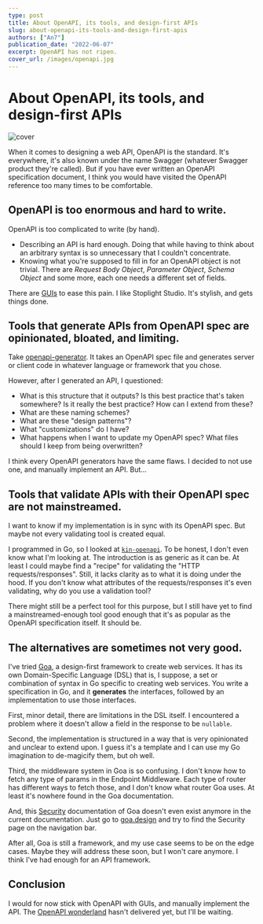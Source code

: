 ```yaml
---
type: post
title: About OpenAPI, its tools, and design-first APIs
slug: about-openapi-its-tools-and-design-first-apis
authors: ["An7"]
publication_date: "2022-06-07"
excerpt: OpenAPI has not ripen.
cover_url: /images/openapi.jpg
---
```


# About OpenAPI, its tools, and design-first APIs

![cover](/images/openapi.jpg)

When it comes to designing a web API, OpenAPI is the standard. It's everywhere,
it's also known under the name Swagger (whatever Swagger product they're
called). But if you have ever written an OpenAPI specification document, I think
you would have visited the OpenAPI reference too many times to be comfortable.

## OpenAPI is too enormous and hard to write.

OpenAPI is too complicated to write (by hand).

- Describing an API is hard enough. Doing that while having to think about an
  arbitrary syntax is so unnecessary that I couldn't concentrate.
- Knowing what you're supposed to fill in for an OpenAPI object is not trivial.
  There are _Request Body Object_, _Parameter Object_, _Schema Object_ and some
  more, each one needs a different set of fields.

There are [GUIs][1] to ease this pain. I like Stoplight Studio. It's stylish,
and gets things done.

## Tools that generate APIs from OpenAPI spec are opinionated, bloated, and limiting.

Take [openapi-generator][2]. It takes an OpenAPI spec file and generates server
or client code in whatever language or framework that you chose.

However, after I generated an API, I questioned:

- What is this structure that it outputs? Is this best practice that's taken
  somewhere? Is it really the best practice? How can I extend from these?
- What are these naming schemes?
- What are these "design patterns"?
- What "customizations" do I have?
- What happens when I want to update my OpenAPI spec? What files should I keep
  from being overwritten?

I think every OpenAPI generators have the same flaws. I decided to not use one,
and manually implement an API. But...

## Tools that validate APIs with their OpenAPI spec are not mainstreamed.

I want to know if my implementation is in sync with its OpenAPI spec. But maybe
not every validating tool is created equal.

I programmed in Go, so I looked at [`kin-openapi`][3]. To be honest, I don't
even know what I'm looking at. The introduction is as generic as it can be. At
least I could maybe find a "recipe" for validating the "HTTP
requests/responses". Still, it lacks clarity as to what it is doing under the
hood. If you don't know what attributes of the requests/responses it's even
validating, why do you use a validation tool?

There might still be a perfect tool for this purpose, but I still have yet to
find a mainstreamed-enough tool good enough that it's as popular as the OpenAPI
specification itself. It should be.

## The alternatives are sometimes not very good.

I've tried [Goa][4], a design-first framework to create web services. It has its
own Domain-Specific Language (DSL) that is, I suppose, a set or combination of
syntax in Go specific to creating web services. You write a specification in Go,
and it **generates** the interfaces, followed by an implementation to use those
interfaces.

First, minor detail, there are limitations in the DSL itself. I encountered a
problem where it doesn't allow a field in the response to be `nullable`.

Second, the implementation is structured in a way that is very opinionated and
unclear to extend upon. I guess it's a template and I can use my Go imagination
to de-magicify them, but oh well.

Third, the middleware system in Goa is so confusing. I don't know how to fetch
any type of params in the Endpoint Middleware. Each type of router has different
ways to fetch those, and I don't know what router Goa uses. At least it's
nowhere found in the Goa documentation.

And, this [Security][5] documentation of Goa doesn't even exist anymore in the
current documentation. Just go to [goa.design][4] and try to find the Security
page on the navigation bar.

After all, Goa is still a framework, and my use case seems to be on the edge
cases. Maybe they will address these soon, but I won't care anymore. I think
I've had enough for an API framework.

## Conclusion

I would for now stick with OpenAPI with GUIs, and manually implement the API.
The [OpenAPI wonderland][6] hasn't delivered yet, but I'll be waiting.

[1]: https://openapi.tools/#gui-editors
[2]: https://openapi-generator.tech
[3]: https://github.com/getkin/kin-openapi
[4]: https://goa.design
[5]: https://goa.design/design/security
[6]: https://oai.github.io/Documentation/start-here.html
